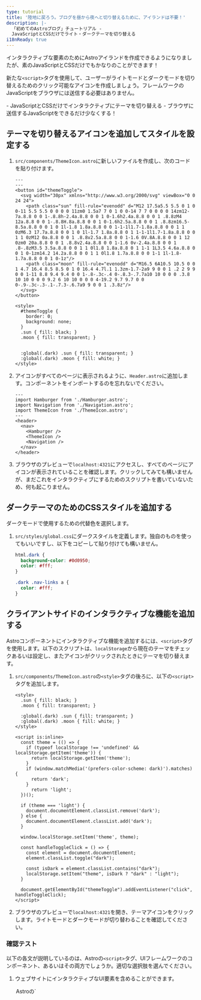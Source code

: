 ```yaml
---
type: tutorial
title: '陸地に戻ろう。ブログを昼から夜へと切り替えるために、アイランドは不要！'
description: |-
  「初めてのAstroブログ」チュートリアル -
  JavaScriptとCSSだけでライト・ダークテーマを切り替える
i18nReady: true
---
```




インタラクティブな要素のためにAstroアイランドを作成できるようになりましたが、素のJavaScriptとCSSだけでもかなりのことができます！

新たな`<script>`タグを使用して、ユーザーがライトモードとダークモードを切り替えるためのクリック可能なアイコンを作成しましょう。フレームワークのJavaScriptをブラウザには送信する必要はありません。

<PreCheck>
  - JavaScriptとCSSだけでインタラクティブにテーマを切り替える
  - ブラウザに送信するJavaScriptをできるだけ少なくする！
</PreCheck>

## テーマを切り替えるアイコンを追加してスタイルを設定する

1. `src/components/ThemeIcon.astro`に新しいファイルを作成し、次のコードを貼り付けます。

    ```astro title="src/components/ThemeIcon.astro"
    ---
    ---
    <button id="themeToggle">
      <svg width="30px" xmlns="http://www.w3.org/2000/svg" viewBox="0 0 24 24">
        <path class="sun" fill-rule="evenodd" d="M12 17.5a5.5 5.5 0 1 0 0-11 5.5 5.5 0 0 0 0 11zm0 1.5a7 7 0 1 0 0-14 7 7 0 0 0 0 14zm12-7a.8.8 0 0 1-.8.8h-2.4a.8.8 0 0 1 0-1.6h2.4a.8.8 0 0 1 .8.8zM4 12a.8.8 0 0 1-.8.8H.8a.8.8 0 0 1 0-1.6h2.5a.8.8 0 0 1 .8.8zm16.5-8.5a.8.8 0 0 1 0 1l-1.8 1.8a.8.8 0 0 1-1-1l1.7-1.8a.8.8 0 0 1 1 0zM6.3 17.7a.8.8 0 0 1 0 1l-1.7 1.8a.8.8 0 1 1-1-1l1.7-1.8a.8.8 0 0 1 1 0zM12 0a.8.8 0 0 1 .8.8v2.5a.8.8 0 0 1-1.6 0V.8A.8.8 0 0 1 12 0zm0 20a.8.8 0 0 1 .8.8v2.4a.8.8 0 0 1-1.6 0v-2.4a.8.8 0 0 1 .8-.8zM3.5 3.5a.8.8 0 0 1 1 0l1.8 1.8a.8.8 0 1 1-1 1L3.5 4.6a.8.8 0 0 1 0-1zm14.2 14.2a.8.8 0 0 1 1 0l1.8 1.7a.8.8 0 0 1-1 1l-1.8-1.7a.8.8 0 0 1 0-1z"/>
        <path class="moon" fill-rule="evenodd" d="M16.5 6A10.5 10.5 0 0 1 4.7 16.4 8.5 8.5 0 1 0 16.4 4.7l.1 1.3zm-1.7-2a9 9 0 0 1 .2 2 9 9 0 0 1-11 8.8 9.4 9.4 0 0 1-.8-.3c-.4 0-.8.3-.7.7a10 10 0 0 0 .3.8 10 10 0 0 0 9.2 6 10 10 0 0 0 4-19.2 9.7 9.7 0 0 0-.9-.3c-.3-.1-.7.3-.6.7a9 9 0 0 1 .3.8z"/>
      </svg>
    </button>

    <style>
      #themeToggle {
        border: 0;
        background: none;
      }
      .sun { fill: black; }
      .moon { fill: transparent; }
      

      :global(.dark) .sun { fill: transparent; }
      :global(.dark) .moon { fill: white; }
    </style>
    ```

2. アイコンがすべてのページに表示されるように、`Header.astro`に追加します。コンポーネントをインポートするのを忘れないでください。

    ```astro title="src/components/Header.astro" ins={4,9}
    ---
    import Hamburger from './Hamburger.astro';
    import Navigation from './Navigation.astro';
    import ThemeIcon from './ThemeIcon.astro';
    ---
    <header>
      <nav>
        <Hamburger />
        <ThemeIcon />
        <Navigation />
      </nav>
    </header>
    ```

3. ブラウザのプレビューで`localhost:4321`にアクセスし、すべてのページにアイコンが表示されていることを確認します。クリックしてみても構いませんが、まだこれをインタラクティブにするためのスクリプトを書いていないため、何も起こりません。

## ダークテーマのためのCSSスタイルを追加する

ダークモードで使用するための代替色を選択します。

1. `src/styles/global.css`にダークスタイルを定義します。独自のものを使ってもいいですし、以下をコピーして貼り付けても構いません。

    ```css title="src/styles/global.css"
    html.dark {
      background-color: #0d0950;
      color: #fff;
    }

    .dark .nav-links a {
      color: #fff;
    }
    ```

## クライアントサイドのインタラクティブな機能を追加する

Astroコンポーネントにインタラクティブな機能を追加するには、`<script>`タグを使用します。以下のスクリプトは、`localStorage`から現在のテーマをチェックあるいは設定し、またアイコンがクリックされたときにテーマを切り替えます。

1. `src/components/ThemeIcon.astro`の`<style>`タグの後ろに、以下の`<script>`タグを追加します。

    ```astro title="src/components/ThemeIcon.astro" ins={9-37}
    <style>
      .sun { fill: black; }
      .moon { fill: transparent; }

      :global(.dark) .sun { fill: transparent; }
      :global(.dark) .moon { fill: white; }
    </style>

    <script is:inline>
      const theme = (() => {
        if (typeof localStorage !== 'undefined' && localStorage.getItem('theme')) {
          return localStorage.getItem('theme');
        }
        if (window.matchMedia('(prefers-color-scheme: dark)').matches) {
          return 'dark';
        }
          return 'light';
      })();
          
      if (theme === 'light') {
        document.documentElement.classList.remove('dark');
      } else {
        document.documentElement.classList.add('dark');
      }

      window.localStorage.setItem('theme', theme);

      const handleToggleClick = () => {
        const element = document.documentElement;
        element.classList.toggle("dark");
        
        const isDark = element.classList.contains("dark");
        localStorage.setItem("theme", isDark ? "dark" : "light");
      }

      document.getElementById("themeToggle").addEventListener("click", handleToggleClick);
    </script>
    ```

2. ブラウザのプレビューで`localhost:4321`を開き、テーマアイコンをクリックします。ライトモードとダークモードが切り替わることを確認してください。



<Box icon="question-mark">

### 確認テスト

以下の各文が説明しているのは、Astroの`<script>`タグ、UIフレームワークのコンポーネント、あるいはその両方でしょうか。適切な選択肢を選んでください。

1. ウェブサイトにインタラクティブなUI要素を含めることができます。

    <MultipleChoice>
      <Option>
        Astroの`<script>`タグ
      </Option>
      <Option>
        UIフレームワークコンポーネント
      </Option>
      <Option isCorrect>
        両方
      </Option>
    </MultipleChoice>

2. ブラウザにJavaScriptを送信して実行する`client:`を使わなければ、サイトに静的な要素を作成します。

    <MultipleChoice>
      <Option>
        Astroの`<script>`タグ
      </Option>
      <Option isCorrect>
        UIフレームワークコンポーネント
      </Option>
      <Option>
        両方
      </Option>
    </MultipleChoice>

3. 新しいフレームワークを、その技術スタックを使った新しいプロジェクトを作成することなく「試す」ことができます。

    <MultipleChoice>
      <Option>
        Astroの`<script>`タグ
      </Option>
      <Option isCorrect>
        UIフレームワークコンポーネント
      </Option>
      <Option>
        両方
      </Option>
    </MultipleChoice>

4. 他のフレームワークで書いたコードを再利用でき、多くの場合、そのままサイトに配置するだけで済みます。

    <MultipleChoice>
      <Option>
        Astroの`<script>`タグ
      </Option>
      <Option isCorrect>
        UIフレームワークコンポーネント
      </Option>
      <Option>
        両方
      </Option>
    </MultipleChoice>

5. 他のJavaScriptフレームワークを知らなくても、インタラクティブな機能を追加できます。

    <MultipleChoice>
      <Option isCorrect>
        Astroの`<script>`タグ
      </Option>
      <Option>
        UIフレームワークコンポーネント
      </Option>
      <Option>
        両方
      </Option>
    </MultipleChoice>
</Box>

<Box icon="check-list">

## チェックリスト

<Checklist>
- [ ] フレームワークを追加したくないときに、JavaScriptを使用してインタラクティブな機能を実装できる。
</Checklist>
</Box>

### 参考

- [Astroにおけるクライアントサイド`<script>`](/ja/guides/client-side-scripts/)
